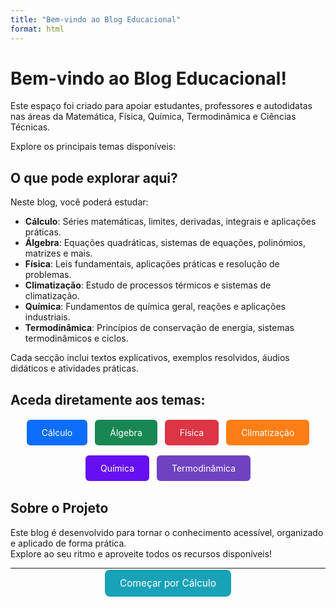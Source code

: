 ```yaml
---
title: "Bem-vindo ao Blog Educacional"
format: html
---
```


# Bem-vindo ao Blog Educacional!

Este espaço foi criado para apoiar estudantes, professores e autodidatas nas áreas da Matemática, Física, Química, Termodinâmica e Ciências Técnicas.

Explore os principais temas disponíveis:


## O que pode explorar aqui?

Neste blog, você poderá estudar:

- **Cálculo**: Séries matemáticas, limites, derivadas, integrais e aplicações práticas.
- **Álgebra**: Equações quadráticas, sistemas de equações, polinómios, matrizes e mais.
- **Física**: Leis fundamentais, aplicações práticas e resolução de problemas.
- **Climatização**: Estudo de processos térmicos e sistemas de climatização.
- **Química**: Fundamentos de química geral, reações e aplicações industriais.
- **Termodinâmica**: Princípios de conservação de energia, sistemas termodinâmicos e ciclos.

Cada secção inclui textos explicativos, exemplos resolvidos, áudios didáticos e atividades práticas.


## Aceda diretamente aos temas:

<div style="display: flex; flex-wrap: wrap; gap: 12px; justify-content: center;">

<a href="/posts/calculo/" style="padding: 12px 24px; background-color: #0d6efd; color: white; border-radius: 6px; text-decoration: none; font-size: 1em;">
Cálculo
</a>

<a href="/posts/algebra/" style="padding: 12px 24px; background-color: #198754; color: white; border-radius: 6px; text-decoration: none; font-size: 1em;">
Álgebra
</a>

<a href="/posts/fisica/" style="padding: 12px 24px; background-color: #dc3545; color: white; border-radius: 6px; text-decoration: none; font-size: 1em;">
Física
</a>

<a href="/posts/climatizacao/" style="padding: 12px 24px; background-color: #fd7e14; color: white; border-radius: 6px; text-decoration: none; font-size: 1em;">
Climatização
</a>

<a href="/posts/quimica/" style="padding: 12px 24px; background-color: #6610f2; color: white; border-radius: 6px; text-decoration: none; font-size: 1em;">
Química
</a>

<a href="/posts/termodinamica/" style="padding: 12px 24px; background-color: #6f42c1; color: white; border-radius: 6px; text-decoration: none; font-size: 1em;">
Termodinâmica
</a>

</div>


## Sobre o Projeto

Este blog é desenvolvido para tornar o conhecimento acessível, organizado e aplicado de forma prática.  
Explore ao seu ritmo e aproveite todos os recursos disponíveis!

---

<p style="text-align: center;">
  <a href="/posts/calculo/" style="padding: 12px 24px; background-color: #17a2b8; color: white; border-radius: 8px; text-decoration: none; font-size: 1.1em;">
    Começar por Cálculo
  </a>
</p>


